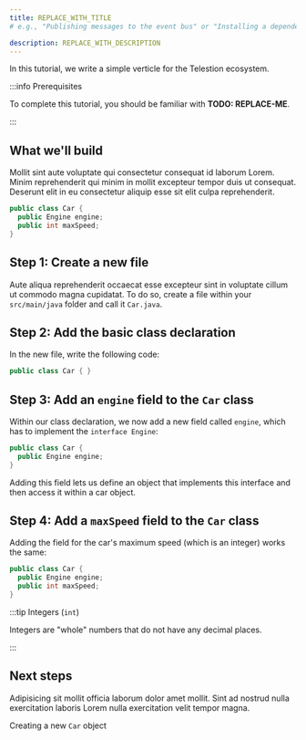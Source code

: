 ```yaml
---
title: REPLACE_WITH_TITLE
# e.g., "Publishing messages to the event bus" or "Installing a dependency using npm"

description: REPLACE_WITH_DESCRIPTION
---
```


<!--
Tutorial
========

=== When to use this template:
Use this template when you want to give a quick, step-by-step tutorial for solving a specific
technical problem. Tutorials allow the reader to learn how to implement something within
their projects quickly.

=== When not to use this template:
When your article focuses more on a concept/technology and is not rooted in a specific technical
problem ("how to do XY?"), consider using a guide instead.

=== Guide or Tutorial
A tutorial provides a quick, technical "step-by-step" tutorial for a
given problem. Thus, a guide describes less the handling of a specific problem
and more the general interaction of the reader with a given concept.

Example with npm articles:
- "npm": (Concept, explaining what npm is)
- "Installing a dependency with npm" (Tutorial, providing a quick tutorial to
  solve a technical problem)
- "Managing dependencies with npm" (Guide, including both technical knowledge, but
  also best practices and more)

=== Writing tips:
- Write in the present tense
- Use neutral pronouns (they/them instead of he/she and him/her)
- Be respectful to everyone
- Be aware of the potential for cultural misunderstandings
- Provide explanations for what you do, but focus on the step-by-step guide
  without deeply explaining every technical decision and why it's best prcatice
  to do so (you can describe best practices in a guide, a tutorial must focus on
  keeping the "step by step" flow going)
-->

<!-- Relevant imports: -->


<!-- Short description of what the article covers: -->

In this tutorial, we write a simple verticle for the Telestion ecosystem.

:::info Prerequisites

To complete this tutorial, you should be familiar with **TODO: REPLACE-ME**.

:::

## What we'll build

Mollit sint aute voluptate qui consectetur consequat id laborum Lorem. Minim
reprehenderit qui minim in mollit excepteur tempor duis ut consequat. Deserunt
elit in eu consectetur aliquip esse sit elit culpa reprehenderit.

```java title='Car.java'
public class Car {
  public Engine engine;
  public int maxSpeed;
}
```

## Step 1: Create a new file

Aute aliqua reprehenderit occaecat esse excepteur sint in voluptate cillum ut
commodo magna cupidatat. To do so, create a file within your `src/main/java`
folder and call it `Car.java`.

## Step 2: Add the basic class declaration

In the new file, write the following code:

```java title='Car.java'
public class Car { }
```

## Step 3: Add an `engine` field to the `Car` class

Within our class declaration, we now add a new field called `engine`, which
has to implement the `interface Engine`:

```java title='Car.java' {2}
public class Car {
  public Engine engine;
}
```

Adding this field lets us define an object that implements this interface and
then access it within a car object.

## Step 4: Add a `maxSpeed` field to the `Car` class

Adding the field for the car's maximum speed (which is an integer) works the
same:

```java title='Car.java' {3}
public class Car {
  public Engine engine;
  public int maxSpeed;
}
```

:::tip Integers (`int`)

Integers are "whole" numbers that do not have any decimal places.

:::

## Next steps

<!-- Short concluding sentence: -->

Adipisicing sit mollit officia laborum dolor amet mollit. Sint ad nostrud nulla
exercitation laboris Lorem nulla exercitation velit tempor magna.

<!-- Links to next steps/related articles -->

<Reference to="../creating-objects">
	Creating a new <code>Car</code> object
</Reference>

<!--
Snippets
--------

<Reference to="../other-article">
    Relative Link to other article
</Reference>

<Reference to="https://www.example.com">
    Example Website
</Reference>
-->
